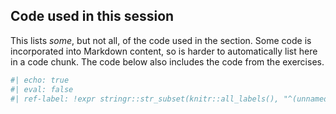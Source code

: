 ## Code used in this session

This lists *some*, but not all, of the code used in the section. Some
code is incorporated into Markdown content, so is harder to
automatically list here in a code chunk. The code below also includes
the code from the exercises.

<!-- The stringr subset removes code chunks that aren't shown or typed by the learner. -->

```r
#| echo: true
#| eval: false
#| ref-label: !expr stringr::str_subset(knitr::all_labels(), "^(unnamed-chunk-.*|purl-only-.*|setup|admin-.*|fig-.*)", negate = TRUE)
```
